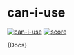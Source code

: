 # can-i-use
[![can-i-use](https://jsr.io/badges/@web-components/can-i-use)](https://jsr.io/@web-components/can-i-use) [![score](https://jsr.io/badges/@web-components/can-i-use/score)](https://jsr.io/@web-components/can-i-use/score)

<Meta title="components/can-i-use/Documentation"/>
<Markdown>{Docs}</Markdown>